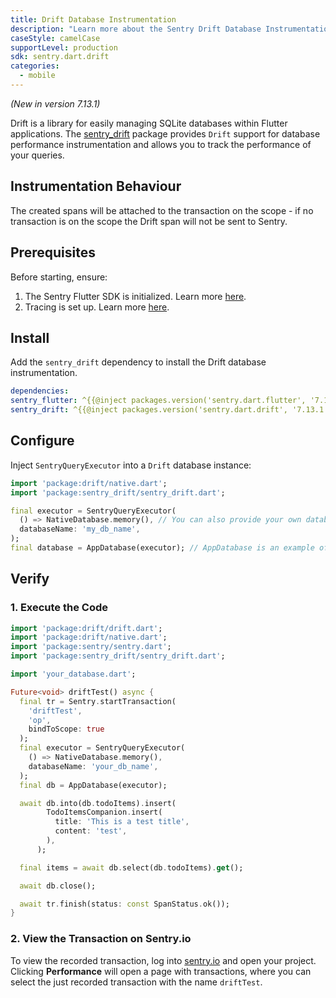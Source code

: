 ```yaml
---
title: Drift Database Instrumentation
description: "Learn more about the Sentry Drift Database Instrumentation for the Flutter SDK."
caseStyle: camelCase
supportLevel: production
sdk: sentry.dart.drift
categories:
  - mobile
---
```


<Include name="feature-stage-beta.mdx" />

_(New in version 7.13.1)_

Drift is a library for easily managing SQLite databases within Flutter applications.
The [sentry_drift](https://pub.dev/packages/sentry_drift) package provides `Drift` support for database performance instrumentation and allows you to track the performance of your queries.

## Instrumentation Behaviour

The created spans will be attached to the transaction on the scope - if no transaction is on the scope the Drift span will not be sent to Sentry.

## Prerequisites

Before starting, ensure:

1. The Sentry Flutter SDK is initialized. Learn more [here](/platforms/flutter/#configure).
2. Tracing is set up. Learn more [here](/platforms/flutter/tracing/).

## Install

Add the `sentry_drift` dependency to install the Drift database instrumentation.

```yml {filename:pubspec.yaml}
dependencies:
sentry_flutter: ^{{@inject packages.version('sentry.dart.flutter', '7.13.1') }}
sentry_drift: ^{{@inject packages.version('sentry.dart.drift', '7.13.1') }}
```

## Configure

Inject `SentryQueryExecutor` into a `Drift` database instance:

```dart
import 'package:drift/native.dart';
import 'package:sentry_drift/sentry_drift.dart';

final executor = SentryQueryExecutor(
  () => NativeDatabase.memory(), // You can also provide your own database opener
  databaseName: 'my_db_name',
);
final database = AppDatabase(executor); // AppDatabase is an example of the auto-generated database class by Drift.
```

## Verify

### 1. Execute the Code

```dart
import 'package:drift/drift.dart';
import 'package:drift/native.dart';
import 'package:sentry/sentry.dart';
import 'package:sentry_drift/sentry_drift.dart';

import 'your_database.dart';

Future<void> driftTest() async {
  final tr = Sentry.startTransaction(
    'driftTest',
    'op',
    bindToScope: true
  );
  final executor = SentryQueryExecutor(
    () => NativeDatabase.memory(),
    databaseName: 'your_db_name',
  );
  final db = AppDatabase(executor);

  await db.into(db.todoItems).insert(
        TodoItemsCompanion.insert(
          title: 'This is a test title',
          content: 'test',
        ),
      );

  final items = await db.select(db.todoItems).get();

  await db.close();

  await tr.finish(status: const SpanStatus.ok());
}
```

### 2. View the Transaction on Sentry.io

To view the recorded transaction, log into [sentry.io](https://sentry.io) and open your project.
Clicking **Performance** will open a page with transactions, where you can select the just recorded transaction with the name `driftTest`.
